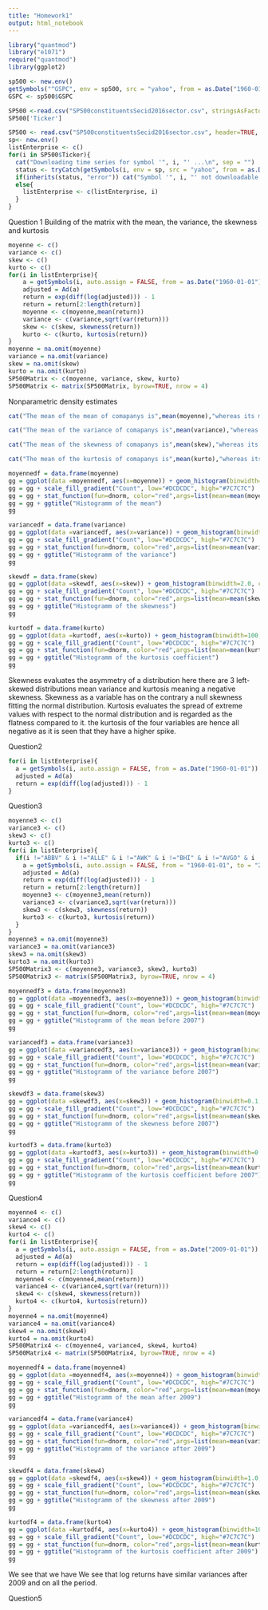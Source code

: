 ```yaml
---
title: "Homework1"
output: html_notebook
---
```


```r
library("quantmod")
library("e1071")
require("quantmod")
library(ggplot2)
```

```r
sp500 <- new.env()
getSymbols("^GSPC", env = sp500, src = "yahoo", from = as.Date("1960-01-04"), to = as.Date("2009-01-01"))
GSPC <- sp500$GSPC
```

```r
SP500 <-read.csv("SP500constituentsSecid2016sector.csv", stringsAsFactors = FALSE, strip.white = TRUE)
SP500['Ticker']
```

```r
SP500 <- read.csv("SP500constituentsSecid2016sector.csv", header=TRUE, sep=",")
sp<- new.env()
listEnterprise <- c()
for(i in SP500$Ticker){
  cat("Downloading time series for symbol '", i, "' ...\n", sep = "")
  status <- tryCatch(getSymbols(i, env = sp, src = "yahoo", from = as.Date("1960-01-01")), error = identity)
  if(inherits(status, "error")) cat("Symbol '", i, "' not downloadable!\n", sep = "")
  else{
    listEnterprise <- c(listEnterprise, i)
  }
}
```
Question 1
Building of the matrix with the mean, the variance, the skewness and kurtosis
```r
moyenne <- c()
variance <- c()
skew <- c()
kurto <- c()
for(i in listEnterprise){
    a = getSymbols(i, auto.assign = FALSE, from = as.Date("1960-01-01"))
    adjusted = Ad(a)
    return = exp(diff(log(adjusted))) - 1
    return = return[2:length(return)]
    moyenne <- c(moyenne,mean(return))
    variance <- c(variance,sqrt(var(return)))
    skew <- c(skew, skewness(return))
    kurto <- c(kurto, kurtosis(return))
}
moyenne = na.omit(moyenne)
variance = na.omit(variance)
skew = na.omit(skew)
kurto = na.omit(kurto)
SP500Matrix <- c(moyenne, variance, skew, kurto)
SP500Matrix <- matrix(SP500Matrix, byrow=TRUE, nrow = 4)
```

Nonparametric density estimates
```r
cat("The mean of the mean of comapanys is",mean(moyenne),"whereas its medianne is equal to", median(moyenne))
```

```r
cat("The mean of the variance of comapanys is",mean(variance),"whereas its medianne is equal to", median(variance))
```

```r
cat("The mean of the skewness of comapanys is",mean(skew),"whereas its medianne is equal to", median(skew))
```

```r
cat("The mean of the kurtosis of comapanys is",mean(kurto),"whereas its medianne is equal to", median(kurto))
```
```r
moyennedf = data.frame(moyenne)
gg = ggplot(data =moyennedf, aes(x=moyenne)) + geom_histogram(binwidth=0.0002, colour="black", aes(y=..density.., fill=..count..))
gg = gg + scale_fill_gradient("Count", low="#DCDCDC", high="#7C7C7C")
gg = gg + stat_function(fun=dnorm, color="red",args=list(mean=mean(moyenne), sd=sd(moyenne))) 
gg = gg + ggtitle("Histogramm of the mean")
gg
```
```r
variancedf = data.frame(variance)
gg = ggplot(data =variancedf, aes(x=variance)) + geom_histogram(binwidth=0.01, colour="black", aes(y=..density.., fill=..count..))
gg = gg + scale_fill_gradient("Count", low="#DCDCDC", high="#7C7C7C")
gg = gg + stat_function(fun=dnorm, color="red",args=list(mean=mean(variance), sd=sd(variance))) 
gg = gg + ggtitle("Histogramm of the variance")
gg
```
```r
skewdf = data.frame(skew)
gg = ggplot(data =skewdf, aes(x=skew)) + geom_histogram(binwidth=2.0, colour="black", aes(y=..density.., fill=..count..))
gg = gg + scale_fill_gradient("Count", low="#DCDCDC", high="#7C7C7C")
gg = gg + stat_function(fun=dnorm, color="red",args=list(mean=mean(skew), sd=sd(skew))) 
gg = gg + ggtitle("Histogramm of the skewness")
gg
```
```r
kurtodf = data.frame(kurto)
gg = ggplot(data =kurtodf, aes(x=kurto)) + geom_histogram(binwidth=100, colour="black", aes(y=..density.., fill=..count..))
gg = gg + scale_fill_gradient("Count", low="#DCDCDC", high="#7C7C7C")
gg = gg + stat_function(fun=dnorm, color="red",args=list(mean=mean(kurto), sd=sd(kurto))) 
gg = gg + ggtitle("Histogramm of the kurtosis coefficient")
gg
```
Skewness evaluates the asymmetry of a distribution here there are 3 left-skewed distributions mean variance and kurtosis meaning a negative skewness.
Skewness as a variable has on the contrary a null skewness fitting the normal distribution.
Kurtosis evaluates the spread of extreme values with respect to the normal distribution and is regarded as the flatness compared to it. the kurtosis of the four variables are hence all negative as it is seen that they have a higher spike.

Question2

```r
for(i in listEnterprise){
  a = getSymbols(i, auto.assign = FALSE, from = as.Date("1960-01-01"))
  adjusted = Ad(a)
  return = exp(diff(log(adjusted))) - 1
}
```

Question3
```r
moyenne3 <- c()
variance3 <- c()
skew3 <- c()
kurto3 <- c()
for(i in listEnterprise){
  if(i !="ABBV" & i !="ALLE" & i !="AWK" & i !="BHI" & i !="AVGO" & i !="CBOE"){
    a = getSymbols(i, auto.assign = FALSE, from = "1960-01-01", to = "2007-01-01")
    adjusted = Ad(a)
    return = exp(diff(log(adjusted))) - 1
    return = return[2:length(return)]
    moyenne3 <- c(moyenne3,mean(return))
    variance3 <- c(variance3,sqrt(var(return)))
    skew3 <- c(skew3, skewness(return))
    kurto3 <- c(kurto3, kurtosis(return))
  }
}
moyenne3 = na.omit(moyenne3)
variance3 = na.omit(variance3)
skew3 = na.omit(skew3)
kurto3 = na.omit(kurto3)
SP500Matrix3 <- c(moyenne3, variance3, skew3, kurto3)
SP500Matrix3 <- matrix(SP500Matrix3, byrow=TRUE, nrow = 4)
```

```r
moyennedf3 = data.frame(moyenne3)
gg = ggplot(data =moyennedf3, aes(x=moyenne3)) + geom_histogram(binwidth=5, colour="black", aes(y=..density.., fill=..count..))
gg = gg + scale_fill_gradient("Count", low="#DCDCDC", high="#7C7C7C")
gg = gg + stat_function(fun=dnorm, color="red",args=list(mean=mean(moyenne3), sd=sd(moyenne3))) 
gg = gg + ggtitle("Histogramm of the mean before 2007")
gg
```

```r
variancedf3 = data.frame(variance3)
gg = ggplot(data =variancedf3, aes(x=variance3)) + geom_histogram(binwidth=10, colour="black", aes(y=..density.., fill=..count..))
gg = gg + scale_fill_gradient("Count", low="#DCDCDC", high="#7C7C7C")
gg = gg + stat_function(fun=dnorm, color="red",args=list(mean=mean(variance3), sd=sd(variance3))) 
gg = gg + ggtitle("Histogramm of the variance before 2007")
gg
```

```r
skewdf3 = data.frame(skew3)
gg = ggplot(data =skewdf3, aes(x=skew3)) + geom_histogram(binwidth=0.1, colour="black", aes(y=..density.., fill=..count..))
gg = gg + scale_fill_gradient("Count", low="#DCDCDC", high="#7C7C7C")
gg = gg + stat_function(fun=dnorm, color="red",args=list(mean=mean(skew3), sd=sd(skew3))) 
gg = gg + ggtitle("Histogramm of the skewness before 2007")
gg
```

```r
kurtodf3 = data.frame(kurto3)
gg = ggplot(data =kurtodf3, aes(x=kurto3)) + geom_histogram(binwidth=0.2, colour="black", aes(y=..density.., fill=..count..))
gg = gg + scale_fill_gradient("Count", low="#DCDCDC", high="#7C7C7C")
gg = gg + stat_function(fun=dnorm, color="red",args=list(mean=mean(kurto3), sd=sd(kurto3))) 
gg = gg + ggtitle("Histogramm of the kurtosis coefficient before 2007")
gg
```

Question4
```r
moyenne4 <- c()
variance4 <- c()
skew4 <- c()
kurto4 <- c()
for(i in listEnterprise){
  a = getSymbols(i, auto.assign = FALSE, from = as.Date("2009-01-01"))
  adjusted = Ad(a)
  return = exp(diff(log(adjusted))) - 1
  return = return[2:length(return)]
  moyenne4 <- c(moyenne4,mean(return))
  variance4 <- c(variance4,sqrt(var(return)))
  skew4 <- c(skew4, skewness(return))
  kurto4 <- c(kurto4, kurtosis(return))
}
moyenne4 = na.omit(moyenne4)
variance4 = na.omit(variance4)
skew4 = na.omit(skew4)
kurto4 = na.omit(kurto4)
SP500Matrix4 <- c(moyenne4, variance4, skew4, kurto4)
SP500Matrix4 <- matrix(SP500Matrix4, byrow=TRUE, nrow = 4)
```

```r
moyennedf4 = data.frame(moyenne4)
gg = ggplot(data =moyennedf4, aes(x=moyenne4)) + geom_histogram(binwidth=0.00005, colour="black", aes(y=..density.., fill=..count..))
gg = gg + scale_fill_gradient("Count", low="#DCDCDC", high="#7C7C7C")
gg = gg + stat_function(fun=dnorm, color="red",args=list(mean=mean(moyenne4), sd=sd(moyenne4))) 
gg = gg + ggtitle("Histogramm of the mean after 2009")
gg
```

```r
variancedf4 = data.frame(variance4)
gg = ggplot(data =variancedf4, aes(x=variance4)) + geom_histogram(binwidth=0.001, colour="black", aes(y=..density.., fill=..count..))
gg = gg + scale_fill_gradient("Count", low="#DCDCDC", high="#7C7C7C")
gg = gg + stat_function(fun=dnorm, color="red",args=list(mean=mean(variance4), sd=sd(variance4))) 
gg = gg + ggtitle("Histogramm of the variance after 2009")
gg
```

```r
skewdf4 = data.frame(skew4)
gg = ggplot(data =skewdf4, aes(x=skew4)) + geom_histogram(binwidth=1.0, colour="black", aes(y=..density.., fill=..count..))
gg = gg + scale_fill_gradient("Count", low="#DCDCDC", high="#7C7C7C")
gg = gg + stat_function(fun=dnorm, color="red",args=list(mean=mean(skew4), sd=sd(skew4))) 
gg = gg + ggtitle("Histogramm of the skewness after 2009")
gg
```

```r
kurtodf4 = data.frame(kurto4)
gg = ggplot(data =kurtodf4, aes(x=kurto4)) + geom_histogram(binwidth=10, colour="black", aes(y=..density.., fill=..count..))
gg = gg + scale_fill_gradient("Count", low="#DCDCDC", high="#7C7C7C")
gg = gg + stat_function(fun=dnorm, color="red",args=list(mean=mean(kurto4), sd=sd(kurto4))) 
gg = gg + ggtitle("Histogramm of the kurtosis coefficient after 2009")
gg
```
We see that we have 
We see that log returns have similar variances after 2009 and on all the period.

Question5
```r

```

